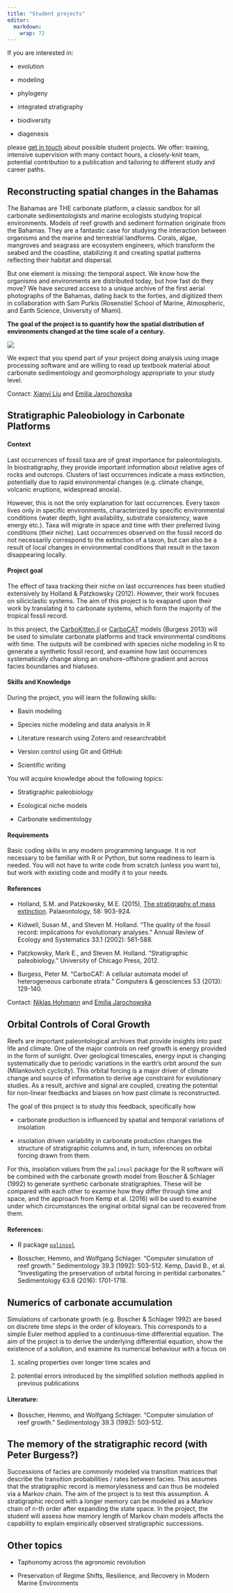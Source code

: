 ```yaml
---
title: "Student projects"
editor: 
  markdown: 
    wrap: 72
---
```


If you are interested in:

-   evolution

-   modeling

-   phylogeny

-   integrated stratigraphy

-   biodiversity

-   diagenesis

please [get in touch](mailto:e.b.jarochowska@uu.nl) about possible
student projects. We offer: training, intensive supervision with many
contact hours, a closely-knit team, potential contribution to a
publication and tailoring to different study and career paths.

## Reconstructing spatial changes in the Bahamas

The Bahamas are THE carbonate platform, a classic sandbox for all
carbonate sedimentologists and marine ecologists studying tropical
environments. Models of reef growth and sediment formation originate
from the Bahamas. They are a fantastic case for studying the interaction
between organisms and the marine and terrestrial landforms. Corals,
algae, mangroves and seagrass are ecosystem engineers, which transform
the seabed and the coastline, stabilizing it and creating spatial
patterns reflecting their habitat and dispersal.

But one element is missing: the temporal aspect. We know how the
organisms and environments are distributed today, but how fast do they
move? We have secured access to a unique archive of the first aerial
photographs of the Bahamas, dating back to the forties, and digitized
them in collaboration with Sam Purkis (Rosenstiel School of Marine,
Atmospheric, and Earth Science, University of Miami).

**The goal of the project is to quantify how the spatial distribution of
environments changed at the time scale of a century.**

![](/img/Bahamas_projec.png){fig-align="center"}

We expect that you spend part of your project doing analysis using image
processing software and are willing to read up textbook material about
carbonate sedimentology and geomorphology appropriate to your study
level.

Contact: [Xianyi Liu](mailto:x.liu6@uu.nl) and [Emilia
Jarochowska](mailto:e.b.jarochowska@uu.nl)

## Stratigraphic Paleobiology in Carbonate Platforms

#### Context

Last occurrences of fossil taxa are of great importance for
paleontologists. In biostratigraphy, they provide important information
about relative ages of rocks and outcrops. Clusters of last occurrences
indicate a mass extinction, potentially due to rapid environmental
changes (e.g. climate change, volcanic eruptions, widespread anoxia).

However, this is not the only explanation for last occurrences. Every
taxon lives only in specific environments, characterized by specific
environmental conditions (water depth, light availability, substrate
consistency, wave energy etc.). Taxa will migrate in space and time with
their preferred living conditions (their niche). Last occurrences
observed on the fossil record do not necessarily correspond to the
extinction of a taxon, but can also be a result of local changes in
environmental conditions that result in the taxon disappearing locally.

#### Project goal

The effect of taxa tracking their niche on last occurrences has been
studied extensively by Holland & Patzkowsky (2012). However, their work
focuses on siliciclastic systems. The aim of this project is to exapand
upon their work by translating it to carbonate systems, which form the
majority of the tropical fossil record.

In this project, the
[CarboKitten.jl](https://mindthegap-erc.github.io/CarboKitten.jl/) or
[CarboCAT](https://github.com/MindTheGap-ERC/CarboCATLite) models
(Burgess 2013) will be used to simulate carbonate platforms and track
environmental conditions with time. The outputs will be combined with
species niche modeling in R to generate a synthetic fossil record, and
examine how last occurrences systematically change along an
onshore-offshore gradient and across facies boundaries and hiatuses.

#### Skills and Knowledge

During the project, you will learn the following skills:

-   Basin modeling

-   Species niche modeling and data analysis in R

-   Literature research using Zotero and researchrabbit

-   Version control using Git and GitHub

-   Scientific writing

You will acquire knowledge about the following topics:

-   Stratigraphic paleobiology

-   Ecological niche models

-   Carbonate sedimentology

#### Requirements

Basic coding skills in any modern programming language. It is not
necessary to be familiar with R or Python, but some readiness to learn
is needed. You will not have to write code from scratch (unless you want
to), but work with existing code and modify it to your needs.

#### References

-   Holland, S.M. and Patzkowsky, M.E. (2015), [The stratigraphy of mass
    extinction](https://doi.org/10.1111/pala.12188). Palaeontology, 58:
    903-924.

-   Kidwell, Susan M., and Steven M. Holland. "The quality of the fossil
    record: implications for evolutionary analyses." Annual Review of
    Ecology and Systematics 33.1 (2002): 561-588.

-   Patzkowsky, Mark E., and Steven M. Holland. "Stratigraphic
    paleobiology." University of Chicago Press, 2012.

-   Burgess, Peter M. "CarboCAT: A cellular automata model of
    heterogeneous carbonate strata." Computers & geosciences 53 (2013):
    129-140.

Contact: [Niklas Hohmann](mailto:n.h.hohmann@uu.nl) and [Emilia
Jarochowska](mailto:e.b.jarochowska@uu.nl)

## Orbital Controls of Coral Growth

Reefs are important paleontological archives that provide insights into
past life and climate. One of the major controls on reef growth is
energy provided in the form of sunlight. Over geological timescales,
energy input is changing systematically due to periodic variations in
the earth's orbit around the sun (Milankovitch cyclicity). This orbital
forcing is a major driver of climate change and source of information to
derive age constraint for evolutionary studies. As a result, archive and
signal are coupled, creating the potential for non-linear feedbacks and
biases on how past climate is reconstructed.

The goal of this project is to study this feedback, specifically how

-   carbonate production is influenced by spatial and temporal
    variations of insolation

-   insolation driven variability in carbonate production changes the
    structure of stratigraphic columns and, in turn, inferences on
    orbital forcing drawn from them.

For this, insolation values from the `palinsol` package for the R
software will be combined with the carbonate growth model from Boscher &
Schlager (1992) to generate synthetic carbonate stratigraphies. These
will be compared with each other to examine how they differ through time
and space, and the approach from Kemp et al. (2016) will be used to
examine under which circumstances the original orbital signal can be
recovered from them.

#### References:

-   R package [`palinsol`](https://cran.r-project.org/package=palinsol)

-   Bosscher, Hemmo, and Wolfgang Schlager. "Computer simulation of reef
    growth." Sedimentology 39.3 (1992): 503-512. Kemp, David B., et al.
    "Investigating the preservation of orbital forcing in peritidal
    carbonates." Sedimentology 63.6 (2016): 1701-1718.

## Numerics of carbonate accumulation

Simulations of carbonate growth (e.g. Boscher & Schlager 1992) are based
on discrete time steps in the order of kiloyears. This corresponds to a
simple Euler method applied to a continuous-time differential equation.
The aim of the project is to derive the underlying differential
equation, show the existence of a solution, and examine its numerical
behaviour with a focus on

1.  scaling properties over longer time scales and

2.  potential errors introduced by the simplified solution methods
    applied in previous publications

#### Literature:

-   Bosscher, Hemmo, and Wolfgang Schlager. "Computer simulation of reef
    growth." Sedimentology 39.3 (1992): 503-512.

## The memory of the stratigraphic record (with Peter Burgess?)

Successions of facies are commonly modeled via transition matrices that
describe the transition probabilities / rates between facies. This
assumes that the stratigraphic record is memorylessness and can thus be
modeled via a Markov chain. The aim of the project is to test this
assumption. A stratigraphic record with a longer memory can be modeled
as a Markov chain of n-th order after expanding the state space. In the
project, the student will assess how memory length of Markov chain
models affects the capability to explain empirically observed
stratigraphic successions.

## Other topics

-   Taphonomy across the agronomic revolution

-   Preservation of Regime Shifts, Resilience, and Recovery in Modern
    Marine Environments
